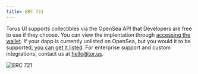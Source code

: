 ```yaml
---
title: ERC 721
---
```


Torus UI supports collectibles via the OpenSea API that Developers are free to
use if they choose. You can view the implentation through
[accessing the wallet](https://app.tor.us). If your dapp is currently unlisted
on OpenSea, but you would it to be supported,
[you can get it listed](https://opensea.io/get-listed). For enterprise support
and custom integrations, contact us at hello@tor.us.

![ERC 721](/contents/erc721.png)
